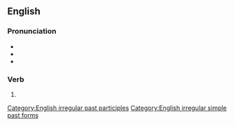 ==English==

===Pronunciation===
* {{IPA|/ˈkɹɛpt/|lang=en}}
* {{audio|en-us-crept.ogg|Audio (US)|lang=en}}
* {{rhymes|ɛpt|lang=en}}

===Verb===
{{head|en|verb form}}

# {{en-past of|creep}}

[[Category:English irregular past participles]]
[[Category:English irregular simple past forms]]